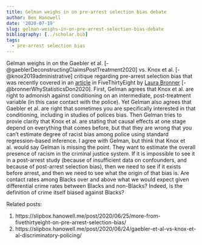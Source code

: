 ```yaml
---
title: Gelman weighs in on pre-arrest selection bias debate
author: Ben Hanowell
date: '2020-07-19'
slug: gelman-weighs-in-on-pre-arrest-selection-bias-debate
bibliography: [../scholar.bib]
tags:
  - pre-arrest selection bias
---
```


Gelman weighs in on the Gaebler et al. [-@gaeblerDeconstructingClaimsPostTreatment2020] vs. Knox et al. [-@knox2019administrative] critique regarding pre-arrest selection bias that was recently covered in an [article](https://fivethirtyeight.com/features/why-statistics-dont-capture-the-full-extent-of-the-systemic-bias-in-policing/) in FiveThirtyEight by [Laura Bronner](https://fivethirtyeight.com/contributors/laura-bronner/) [-@bronnerWhyStatisticsDon2020]. First, Gelman agrees that Knox et al. are right to admonish against conditioning on an intermediate, post-treatment variable (in this case contact with the police). Yet Gelman also agrees that Gaebler et al. are right that sometimes you are specifically interested in that conditioning, including in studies of polices bias. Then Gelman tries to provie clarity that Knox et al. are stating that causal effects at one stage depend on everything that comes before, but that they are wrong that you can't estimate degree of racist bias among police using standard regression-based inference. I agree with Gelman, but think that Knox et al. would say Gelman is missing the point. They want to estimate the overall presence of racism in the criminal justice system. If it is impossible to see it in a post-arrest study (because of insufficient data on confounders, and because of post-arrest selection bias), then we need to see if it exists before arrest, and then we need to see what the origin of that bias is. Are contact rates among Blacks over and above what we would expect given differential crime rates between Blacks and non-Blacks? Indeed, is the definition of crime itself biased against Blacks?

Related posts:

1. https://slipbox.hanowell.me/post/2020/06/25/more-from-fivethirtyeight-on-pre-arrest-selection-bias/
1. https://slipbox.hanowell.me/post/2020/06/24/gaebler-et-al-vs-knox-et-al-discriminatory-policing/
